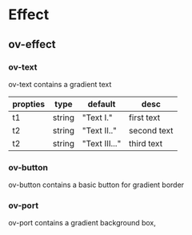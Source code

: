 # Effect

## ov-effect

### ov-text

ov-text contains a gradient text

|propties|type|default|desc|
|---|---|---|---|
|t1|string|"Text I."|first text|
|t2|string|"Text II.."|second text|
|t2|string|"Text III..."|third text|

### ov-button

ov-button contains a basic button for gradient border

### ov-port

ov-port contains a gradient background box,
